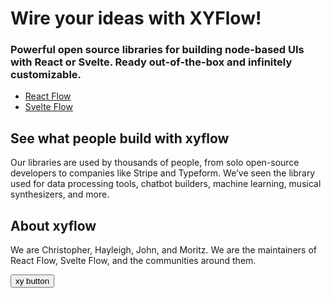 # Wire your ideas with XYFlow!

### Powerful open source libraries for building node-based UIs with React or Svelte. Ready out-of-the-box and infinitely customizable.

- [React Flow](/react-flow)
- [Svelte Flow](/svelte-flow)

## See what people build with xyflow

Our libraries are used by thousands of people, from solo open-source developers to companies like Stripe and Typeform. We’ve seen the library used for data processing tools, chatbot builders, machine learning, musical synthesizers, and more.

## About xyflow

We are Christopher, Hayleigh, John, and Moritz. We are the maintainers of React Flow, Svelte Flow, and the communities around them.


<Button>xy button</Button>
